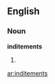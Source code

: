 ==English==

===Noun===
'''inditements'''

# {{misspelling of|indictments|lang=en}}

[[ar:inditements]]